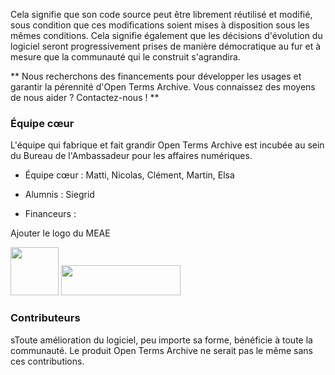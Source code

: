 Cela signifie que son code source peut être librement réutilisé et modifié, sous condition que ces modifications soient mises à disposition sous les mêmes conditions. Cela signifie également que les décisions d'évolution du logiciel seront progressivement prises de manière démocratique au fur et à mesure que la communauté qui le construit s'agrandira.

** Nous recherchons des financements pour développer les usages et garantir la pérennité d'Open Terms Archive. Vous connaissez des moyens de nous aider ? Contactez-nous ! **

### Équipe cœur

L'équipe qui fabrique et fait grandir Open Terms Archive est incubée au sein du Bureau de l'Ambassadeur pour les affaires numériques.

- Équipe cœur : Matti, Nicolas, Clément, Martin, Elsa

- Alumnis : Siegrid

- Financeurs :

Ajouter le logo du MEAE

<Image src="/images/france-relance.png" width="77" height="77" />
<Image src="/images/nextgen.png" width="191" height="48" />

### Contributeurs

sToute amélioration du logiciel, peu importe sa forme, bénéficie à toute la communauté. Le produit Open Terms Archive ne serait pas le même sans ces contributions.

